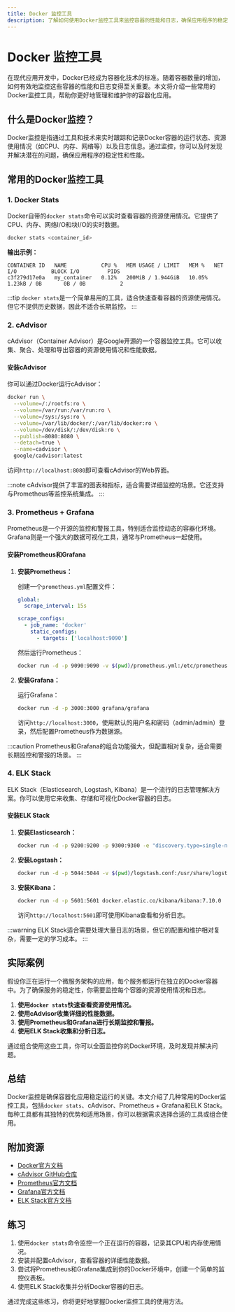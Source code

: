 ```yaml
---
title: Docker 监控工具
description: 了解如何使用Docker监控工具来监控容器的性能和日志，确保应用程序的稳定运行。
---
```


# Docker 监控工具

在现代应用开发中，Docker已经成为容器化技术的标准。随着容器数量的增加，如何有效地监控这些容器的性能和日志变得至关重要。本文将介绍一些常用的Docker监控工具，帮助你更好地管理和维护你的容器化应用。

## 什么是Docker监控？

Docker监控是指通过工具和技术来实时跟踪和记录Docker容器的运行状态、资源使用情况（如CPU、内存、网络等）以及日志信息。通过监控，你可以及时发现并解决潜在的问题，确保应用程序的稳定性和性能。

## 常用的Docker监控工具

### 1. Docker Stats

Docker自带的`docker stats`命令可以实时查看容器的资源使用情况。它提供了CPU、内存、网络I/O和块I/O的实时数据。

```bash
docker stats <container_id>
```

**输出示例：**
```
CONTAINER ID   NAME           CPU %   MEM USAGE / LIMIT   MEM %   NET I/O           BLOCK I/O         PIDS
c3f279d17e0a   my_container   0.12%   200MiB / 1.944GiB   10.05%  1.23kB / 0B       0B / 0B           2
```

:::tip
`docker stats`是一个简单易用的工具，适合快速查看容器的资源使用情况。但它不提供历史数据，因此不适合长期监控。
:::

### 2. cAdvisor

cAdvisor（Container Advisor）是Google开源的一个容器监控工具。它可以收集、聚合、处理和导出容器的资源使用情况和性能数据。

#### 安装cAdvisor

你可以通过Docker运行cAdvisor：

```bash
docker run \
  --volume=/:/rootfs:ro \
  --volume=/var/run:/var/run:ro \
  --volume=/sys:/sys:ro \
  --volume=/var/lib/docker/:/var/lib/docker:ro \
  --volume=/dev/disk/:/dev/disk:ro \
  --publish=8080:8080 \
  --detach=true \
  --name=cadvisor \
  google/cadvisor:latest
```

访问`http://localhost:8080`即可查看cAdvisor的Web界面。

:::note
cAdvisor提供了丰富的图表和指标，适合需要详细监控的场景。它还支持与Prometheus等监控系统集成。
:::

### 3. Prometheus + Grafana

Prometheus是一个开源的监控和警报工具，特别适合监控动态的容器化环境。Grafana则是一个强大的数据可视化工具，通常与Prometheus一起使用。

#### 安装Prometheus和Grafana

1. **安装Prometheus：**

   创建一个`prometheus.yml`配置文件：

   ```yaml
   global:
     scrape_interval: 15s

   scrape_configs:
     - job_name: 'docker'
       static_configs:
         - targets: ['localhost:9090']
   ```

   然后运行Prometheus：

   ```bash
   docker run -d -p 9090:9090 -v $(pwd)/prometheus.yml:/etc/prometheus/prometheus.yml prom/prometheus
   ```

2. **安装Grafana：**

   运行Grafana：

   ```bash
   docker run -d -p 3000:3000 grafana/grafana
   ```

   访问`http://localhost:3000`，使用默认的用户名和密码（admin/admin）登录，然后配置Prometheus作为数据源。

:::caution
Prometheus和Grafana的组合功能强大，但配置相对复杂，适合需要长期监控和警报的场景。
:::

### 4. ELK Stack

ELK Stack（Elasticsearch, Logstash, Kibana）是一个流行的日志管理解决方案。你可以使用它来收集、存储和可视化Docker容器的日志。

#### 安装ELK Stack

1. **安装Elasticsearch：**

   ```bash
   docker run -d -p 9200:9200 -p 9300:9300 -e "discovery.type=single-node" docker.elastic.co/elasticsearch/elasticsearch:7.10.0
   ```

2. **安装Logstash：**

   ```bash
   docker run -d -p 5044:5044 -v $(pwd)/logstash.conf:/usr/share/logstash/pipeline/logstash.conf docker.elastic.co/logstash/logstash:7.10.0
   ```

3. **安装Kibana：**

   ```bash
   docker run -d -p 5601:5601 docker.elastic.co/kibana/kibana:7.10.0
   ```

   访问`http://localhost:5601`即可使用Kibana查看和分析日志。

:::warning
ELK Stack适合需要处理大量日志的场景，但它的配置和维护相对复杂，需要一定的学习成本。
:::

## 实际案例

假设你正在运行一个微服务架构的应用，每个服务都运行在独立的Docker容器中。为了确保服务的稳定性，你需要监控每个容器的资源使用情况和日志。

1. **使用`docker stats`快速查看资源使用情况。**
2. **使用cAdvisor收集详细的性能数据。**
3. **使用Prometheus和Grafana进行长期监控和警报。**
4. **使用ELK Stack收集和分析日志。**

通过组合使用这些工具，你可以全面监控你的Docker环境，及时发现并解决问题。

## 总结

Docker监控是确保容器化应用稳定运行的关键。本文介绍了几种常用的Docker监控工具，包括`docker stats`、cAdvisor、Prometheus + Grafana和ELK Stack。每种工具都有其独特的优势和适用场景，你可以根据需求选择合适的工具或组合使用。

## 附加资源

- [Docker官方文档](https://docs.docker.com/)
- [cAdvisor GitHub仓库](https://github.com/google/cadvisor)
- [Prometheus官方文档](https://prometheus.io/docs/)
- [Grafana官方文档](https://grafana.com/docs/)
- [ELK Stack官方文档](https://www.elastic.co/guide/index.html)

## 练习

1. 使用`docker stats`命令监控一个正在运行的容器，记录其CPU和内存使用情况。
2. 安装并配置cAdvisor，查看容器的详细性能数据。
3. 尝试将Prometheus和Grafana集成到你的Docker环境中，创建一个简单的监控仪表板。
4. 使用ELK Stack收集并分析Docker容器的日志。

通过完成这些练习，你将更好地掌握Docker监控工具的使用方法。